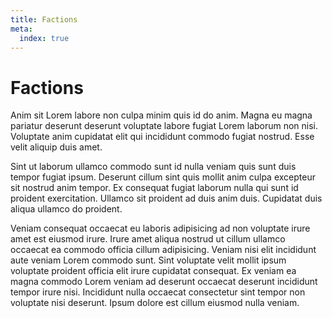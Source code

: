 ```yaml
---
title: Factions
meta:
  index: true
---
```


# Factions

Anim sit Lorem labore non culpa minim quis id do anim. Magna eu magna pariatur deserunt deserunt voluptate labore fugiat Lorem laborum non nisi. Voluptate anim cupidatat elit qui incididunt commodo fugiat nostrud. Esse velit aliquip duis amet.

Sint ut laborum ullamco commodo sunt id nulla veniam quis sunt duis tempor fugiat ipsum. Deserunt cillum sint quis mollit anim culpa excepteur sit nostrud anim tempor. Ex consequat fugiat laborum nulla qui sunt id proident exercitation. Ullamco sit proident ad duis anim duis. Cupidatat duis aliqua ullamco do proident.

Veniam consequat occaecat eu laboris adipisicing ad non voluptate irure amet est eiusmod irure. Irure amet aliqua nostrud ut cillum ullamco occaecat ea commodo officia cillum adipisicing. Veniam nisi elit incididunt aute veniam Lorem commodo sunt. Sint voluptate velit mollit ipsum voluptate proident officia elit irure cupidatat consequat. Ex veniam ea magna commodo Lorem veniam ad deserunt occaecat deserunt incididunt tempor irure nisi. Incididunt nulla occaecat consectetur sint tempor non voluptate nisi deserunt. Ipsum dolore est cillum eiusmod nulla veniam.
